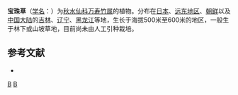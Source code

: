 {{Speciesbox 
| genus = Disporum
| species = viridescens
| image = Disporum viridescens flower.jpg
| authority = (Maxim.) [[中井猛之进|Nakai]]
}}
'''宝珠草'''（[[学名|学名]]：{{lang|la|''Disporum viridescens''}}）为[[秋水仙科|秋水仙科]][[万寿竹属|万寿竹属]]的植物。分布在[[日本|日本]]、[[远东地区|远东地区]]、[[朝鲜|朝鲜]]以及[[中国大陆|中国大陆]]的[[吉林|吉林]]、[[辽宁|辽宁]]、[[黑龙江|黑龙江]]等地，生长于海拔500米至600米的地区，一般生于林下或山坡草地，目前尚未由人工引种栽培。

== 参考文献 ==
<div class="references-small">
* {{cite web| url =http://www.bioinfo.cn/db05/KmzwSpecies.php?action=view&id=5927| title =宝珠草| work =《中国高等植物数据库全库》| publisher =中国科学院微生物研究所| author =昆明植物研究所| accessdate =2009-02-24| deadurl =yes| archiveurl =https://web.archive.org/web/20160305080737/http://www.bioinfo.cn/db05/KmzwSpecies.php?action=view&id=5927| archivedate =2016-03-05}}
</div>
{{Taxonbar|from=Q5282653}}

[[Category:万寿竹属|B]]
[[Category:中井猛之进命名的生物分类|B]]